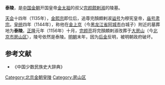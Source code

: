{{文物保护单位
| 级别 = 全国
| 图片 = 
| 名称 = [[北京金代皇陵|金陵]]<br />泰陵
| 编号 = 6-221
| 分类 = 古墓葬
| 时代 = [[金朝|金]]
| 所在 = [[北京市|北京市]][[房山区|房山区]]
| 登录 = 2006年
| Cat = 北京全国重点文物保护单位
}}
'''泰陵'''，是[[中国|中国]][[金朝|金朝]]开国皇帝[[金太祖|金太祖]]的叔父[[完颜颇剌淑|完颜颇剌淑]]的陵墓。

[[天会_(金朝)|天会]]十四年（1135年），[[金熙宗|金熙宗]]即位后，追尊完顏頗剌淑[[谥号|谥号]]为穆宪皇帝，[[庙号|庙号]][[肃宗|肃宗]]。[[皇统|皇统]]四年（1144年），称他在[[金上京|金上京]]（今[[黑龙江省|黑龙江省]][[阿城市|阿城市]]白城子）附近的墓葬地为'''泰陵'''。[[正隆|正隆]]元年（1156年）十月，[[完颜亮|完颜亮]]将完顏頗剌淑改葬于[[大房山|大房山]]（今[[北京市|北京市]][[房山区|房山区]]），陵号依然是泰陵。[[明朝|明朝]]末年，因为[[后金|后金]]反明，被明朝政府破坏。

== 参考文献 ==
* 《中国少数民族史大辞典》
[[Category:北京金朝皇陵|Category:北京金朝皇陵]]
[[Category:房山区|Category:房山区]]
